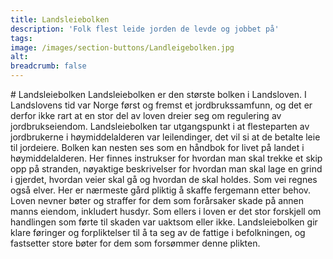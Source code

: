 ```yaml
---
title: Landsleiebolken
description: 'Folk flest leide jorden de levde og jobbet på'
tags:
image: /images/section-buttons/Landleigebolken.jpg
alt: 
breadcrumb: false
---
```



<SitatHero 
    title='Landsleiebolken' 
    ingress='«Alle hønsehauker og falker, hvor de enn hekker, eier jordeieren.»'  
    footer='Landsleiebolken, kapittel 52 '
/>

<Spacer height={10} />

<Container >
    # Landsleiebolken
</Container>

<Container stil="firstletter text-left text-xl" columns={2} margin={10}>
Landsleiebolken er den største bolken i Landsloven. I Landslovens tid var Norge først og fremst et jordbrukssamfunn, og det er derfor ikke rart at en stor del av loven dreier seg om regulering av jordbrukseiendom. Landsleiebolken tar utgangspunkt i at flesteparten av jordbrukerne i høymiddelalderen var leilendinger, det vil si at de betalte leie til jordeiere. Bolken kan nesten ses som en håndbok for livet på landet i høymiddelalderen. Her finnes instrukser for hvordan man skal trekke et skip opp på stranden, nøyaktige beskrivelser for hvordan man skal lage en grind i gjerdet, hvordan veier skal gå og hvordan de skal holdes. Som vei regnes også elver. Her er nærmeste gård pliktig å skaffe fergemann etter behov. Loven nevner bøter og straffer for dem som forårsaker skade på annen manns eiendom, inkludert husdyr. Som ellers i loven er det stor forskjell om handlingen som førte til skaden var uaktsom eller ikke. Landsleiebolken gir klare føringer og forpliktelser til å ta seg av de fattige i befolkningen, og fastsetter store bøter for dem som forsømmer denne plikten.
</Container>

<Container>
    <Spacer height={10}/>
    <SubTextsCards items={site.landsleiebolken} meta={meta} />
</Container>